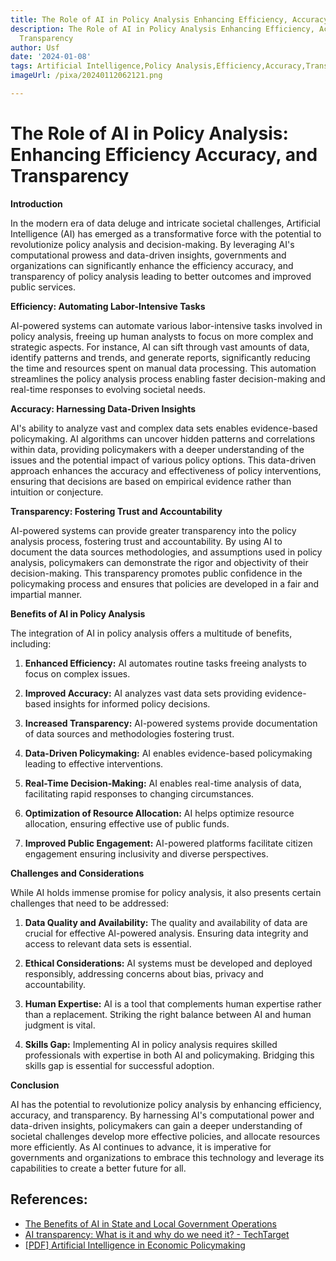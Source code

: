 ```yaml
---
title: The Role of AI in Policy Analysis Enhancing Efficiency, Accuracy, and Transparency
description: The Role of AI in Policy Analysis Enhancing Efficiency, Accuracy, and
  Transparency
author: Usf
date: '2024-01-08'
tags: Artificial Intelligence,Policy Analysis,Efficiency,Accuracy,Transparency
imageUrl: /pixa/20240112062121.png

---
```

# The Role of AI in Policy Analysis: Enhancing Efficiency Accuracy, and Transparency

**Introduction**

In  the modern era of data deluge and intricate societal challenges, Artificial Intelligence (AI) has emerged as a transformative force with the potential to revolutionize policy analysis and decision-making. By leveraging AI's  computational prowess and data-driven insights, governments and  organizations  can significantly enhance  the efficiency accuracy,  and  transparency of policy analysis leading to better  outcomes and  improved public services.

**Efficiency: Automating Labor-Intensive Tasks**

AI-powered systems can automate various  labor-intensive tasks involved in policy analysis,  freeing up human analysts to focus on more complex and strategic  aspects. For instance, AI can sift through  vast amounts  of data, identify patterns and trends, and generate reports, significantly reducing the time and resources spent on manual data  processing. This automation streamlines the policy analysis process enabling faster decision-making  and real-time responses to evolving societal needs.

**Accuracy: Harnessing Data-Driven Insights**

AI's ability to analyze vast and complex data sets enables evidence-based policymaking. AI algorithms can uncover hidden patterns and correlations within data, providing policymakers with a deeper understanding of the issues and the potential impact of various policy options. This data-driven approach enhances the  accuracy and effectiveness  of policy interventions, ensuring that decisions are based on empirical evidence rather than intuition or conjecture.

**Transparency: Fostering Trust  and Accountability**

AI-powered systems can provide greater transparency into the policy analysis process, fostering trust and accountability. By using AI to document  the data  sources methodologies, and assumptions used in policy analysis, policymakers can demonstrate the rigor and  objectivity  of their decision-making.  This transparency promotes public confidence in the policymaking process and  ensures that policies are developed  in a fair and impartial manner.

**Benefits of AI in Policy Analysis**

The integration of AI in policy analysis offers  a multitude of benefits, including:

1. **Enhanced Efficiency:** AI automates routine  tasks freeing  analysts to  focus on complex issues.

2. **Improved Accuracy:** AI analyzes vast data sets providing evidence-based  insights for informed  policy decisions.

3. **Increased Transparency:** AI-powered  systems provide documentation of data sources and methodologies fostering trust.

4.  **Data-Driven Policymaking:** AI enables evidence-based policymaking leading to effective interventions.

5. **Real-Time  Decision-Making:** AI enables real-time analysis of data, facilitating rapid responses to changing circumstances.

6. **Optimization of Resource Allocation:** AI helps optimize resource allocation, ensuring effective use of public funds.

7. **Improved Public Engagement:** AI-powered platforms facilitate citizen engagement ensuring inclusivity and diverse perspectives.

**Challenges and Considerations**

While AI holds immense promise for policy analysis, it also presents certain challenges that need to be addressed:

1. **Data Quality and Availability:** The quality and availability of  data are crucial for effective AI-powered  analysis. Ensuring data integrity and access to relevant  data sets is essential.

2. **Ethical Considerations:** AI  systems must be developed and  deployed responsibly, addressing  concerns about bias, privacy  and accountability.

3.  **Human Expertise:** AI is a tool that complements human expertise rather  than a replacement. Striking the right  balance between AI and human judgment  is vital.

4. **Skills Gap:** Implementing AI in policy  analysis requires skilled professionals with expertise in both AI and  policymaking. Bridging this skills gap is  essential  for successful adoption.

**Conclusion**

AI has the potential  to  revolutionize policy analysis by enhancing efficiency, accuracy, and transparency. By harnessing AI's computational power and data-driven insights, policymakers can gain a deeper understanding  of societal challenges develop more effective policies, and allocate resources more efficiently. As AI continues to advance, it is imperative for  governments and organizations to embrace this technology and leverage its capabilities  to create a better future for all.

## References:
- [The Benefits of AI in State and Local Government Operations](https://www.linkedin.com/pulse/benefits-ai-state-local-government-operations-chris-chiancone)
- [AI transparency: What is it and why do we need it? - TechTarget](https://www.techtarget.com/searchcio/tip/AI-transparency-What-is-it-and-why-do-we-need-it)
- [[PDF] Artificial Intelligence in Economic Policymaking](https://www.apec.org/docs/default-source/publications/2022/11/artificial-intelligence-in-economic-policymaking/222_psu_artificial-intelligence-in-economic-policymaking.pdf?sfvrsn=341777ad_2)
